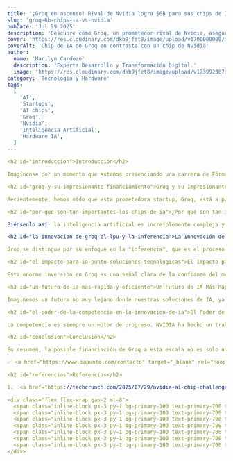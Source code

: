 ```yaml
---
title: '¡Groq en ascenso! Rival de Nvidia logra $6B para sus chips de IA.'
slug: 'groq-6b-chips-ia-vs-nvidia'
pubDate: 'Jul 29 2025'
description: 'Descubre cómo Groq, un prometedor rival de Nvidia, asegura una financiación de $6 mil millones para sus chips de IA especializados en inferencia, y qué significa esto para el futuro de la inteligencia artificial y soluciones como las de IA Punto.'
cover: 'https://res.cloudinary.com/dkb9jfet8/image/upload/v1700000000/ia_chip_generico.png' # Nota: No se proporcionó una URL de imagen en el contenido original, esta es una URL genérica de ejemplo.
coverAlt: 'Chip de IA de Groq en contraste con un chip de Nvidia'
author:
  name: 'Marilyn Cardozo'
  description: 'Experta Desarrollo y Transformación Digital.'
  image: 'https://res.cloudinary.com/dkb9jfet8/image/upload/v1739923879/marilyn_s2mi4a.png'
category: 'Tecnología y Hardware'
tags:
  [
    'AI',
    'Startups',
    'AI chips',
    'Groq',
    'Nvidia',
    'Inteligencia Artificial',
    'Hardware IA',
  ]
---

<h2 id="introduccion">Introducción</h2>

Imagínense por un momento que estamos presenciando una carrera de Fórmula 1, pero en lugar de autos, los protagonistas son los cerebros que impulsan la inteligencia artificial. NVIDIA ha sido el campeón indiscutible durante mucho tiempo, con sus potentes unidades de procesamiento gráfico (GPU) que son el motor principal para entrenar y ejecutar la mayoría de los modelos de IA que conocemos. Sin embargo, en esta emocionante pista de innovación, un nuevo contendiente está haciendo ruido, y su nombre es **Groq**.

<h2 id="groq-y-su-impresionante-financiamiento">Groq y su Impresionante Financiamiento</h2>

Recientemente, hemos oído que esta prometedora startup, Groq, está a punto de cerrar una nueva ronda de financiación que podría valorarla en casi 6 mil millones de dólares, con una inyección de capital de unos 600 millones de dólares. ¿Qué significa esto? Sencillamente, que el mundo está poniendo sus ojos y su dinero en alternativas a NVIDIA, apostando fuerte por la competencia y la innovación en el crucial campo de los chips de IA.

<h2 id="por-que-son-tan-importantes-los-chips-de-ia">¿Por qué son tan importantes los chips de IA?</h2>

Piénsenlo así: la inteligencia artificial es increíblemente compleja y requiere una capacidad de cálculo masiva. Desde entender lo que decimos hasta reconocer caras en fotos, o incluso generar textos e imágenes, todo esto necesita un hardware especializado que pueda manejar una cantidad gigantesca de datos a una velocidad asombrosa. Aquí es donde entran los chips de IA. Mientras que las CPUs (unidades de procesamiento central) son como el "cerebro general" de una computadora y las GPUs (unidades de procesamiento gráfico) son excelentes para tareas paralelas como gráficos de videojuegos y, más recientemente, el entrenamiento de IA, han surgido necesidades aún más específicas para el día a día de la IA.

<h2 id="la-innovacion-de-groq-el-lpu-y-la-inferencia">La Innovación de Groq: El LPU y la Inferencia</h2>

Groq se distingue por su enfoque en la "inferencia", que es el proceso de usar un modelo de IA ya entrenado para hacer predicciones o tomar decisiones. Es la parte que sucede después de que la IA ha aprendido. Piensen en un sistema de IA que ya sabe reconocer gatos; la inferencia es cuando le muestran una nueva foto y el sistema dice "¡Es un gato!". Groq ha diseñado un chip único llamado **LPU (Language Processor Unit o Unidad de Procesamiento de Lenguaje)** que está optimizado para la velocidad y la eficiencia en esta tarea. Se dice que sus chips son increíblemente rápidos, lo que se traduce en respuestas más ágiles para aplicaciones de IA, algo fundamental en el mundo actual donde la velocidad lo es todo.

<h2 id="el-impacto-para-ia-punto-soluciones-tecnologicas">El Impacto para IA Punto Soluciones Tecnológicas</h2>

Esta enorme inversión en Groq es una señal clara de la confianza del mercado en su tecnología y en la necesidad de tener más jugadores en el tablero de los chips de IA. Para nosotros, en IA Punto Soluciones Tecnológicas, esta noticia es música para nuestros oídos. En IA Punto, nuestra misión es precisamente ayudar a las empresas a navegar y aprovechar al máximo el vasto y a menudo complejo universo de la inteligencia artificial. Ver que empresas como Groq están empujando los límites de lo que es posible en hardware significa que las soluciones de IA que implementamos para nuestros clientes serán cada vez más potentes, rápidas y eficientes.

<h3 id="un-futuro-de-ia-mas-rapida-y-eficiente">Un Futuro de IA Más Rápida y Eficiente</h3>

Imaginemos un futuro no muy lejano donde nuestras soluciones de IA, ya sean chatbots avanzados para servicio al cliente, sistemas de análisis de datos en tiempo real o herramientas de automatización inteligentes, puedan operar a velocidades que antes eran impensables, todo gracias a la innovación en el hardware. Cuando Groq, u otros competidores, logran crear chips más rápidos y eficientes, esto se traduce directamente en un mejor rendimiento para las aplicaciones que desarrollamos y optimizamos en IA Punto. Para nuestros clientes, esto significa decisiones más rápidas, operaciones más fluidas y, en definitiva, una mayor ventaja competitiva.

<h2 id="el-poder-de-la-competencia-en-la-innovacion-de-ia">El Poder de la Competencia en la Innovación de IA</h2>

La competencia es siempre un motor de progreso. NVIDIA ha hecho un trabajo excepcional y sigue siendo un gigante, pero la aparición de Groq y otros contendientes como este asegura que la innovación no se detenga. Esto fomenta que las empresas piensen en nuevas arquitecturas, nuevas formas de procesar la información y, en última instancia, en soluciones de IA más accesibles y potentes para todos. Para nosotros, en IA Punto, significa tener una paleta de herramientas más rica y diversa para construir las soluciones personalizadas que nuestros clientes necesitan. Podemos explorar y aconsejar sobre las mejores opciones de infraestructura de IA, asegurando que las empresas no solo adopten la inteligencia artificial, sino que la adopten de la manera más eficaz y futurista posible.

<h2 id="conclusion">Conclusión</h2>

En resumen, la posible financiación de Groq a esta escala no es solo una noticia para el mundo de las startups y la tecnología; es una confirmación de que la carrera de la IA está lejos de terminar y que las innovaciones en el hardware son tan críticas como las de los algoritmos. Y en IA Punto Soluciones Tecnológicas, estamos emocionados de estar en la primera fila, listos para traducir estos avances tecnológicos en valor real para tu negocio.

✅ <a href="https://www.iapunto.com/contacto" target="_blank" rel="noopener noreferrer">Contacta a IA Punto</a> para explorar cómo las últimas innovaciones en IA pueden beneficiar a tu empresa.

<h2 id="referencias">Referencias</h2>

1.  <a href="https://techcrunch.com/2025/07/29/nvidia-ai-chip-challenger-groq-said-to-be-nearing-new-fundraising-at-6b-valuation/" target="_blank" rel="noopener noreferrer">TechCrunch: Nvidia AI chip challenger Groq said to be nearing new fundraising at $6B valuation</a>

<div class="flex flex-wrap gap-2 mt-8">
  <span class="inline-block px-3 py-1 bg-primary-100 text-primary-700 text-xs font-semibold rounded-full shadow-sm">AI</span>
  <span class="inline-block px-3 py-1 bg-primary-100 text-primary-700 text-xs font-semibold rounded-full shadow-sm">Startups</span>
  <span class="inline-block px-3 py-1 bg-primary-100 text-primary-700 text-xs font-semibold rounded-full shadow-sm">AI chips</span>
  <span class="inline-block px-3 py-1 bg-primary-100 text-primary-700 text-xs font-semibold rounded-full shadow-sm">Groq</span>
  <span class="inline-block px-3 py-1 bg-primary-100 text-primary-700 text-xs font-semibold rounded-full shadow-sm">Nvidia</span>
  <span class="inline-block px-3 py-1 bg-primary-100 text-primary-700 text-xs font-semibold rounded-full shadow-sm">Inteligencia Artificial</span>
  <span class="inline-block px-3 py-1 bg-primary-100 text-primary-700 text-xs font-semibold rounded-full shadow-sm">Hardware IA</span>
</div>
```